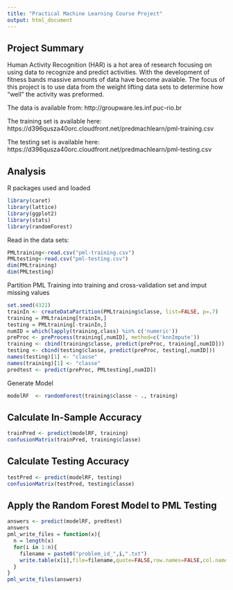 ```yaml
---
title: "Practical Machine Learning Course Project"
output: html_document
---
```

## Project Summary
Human Activity Recognition (HAR) is a hot area of research focusing on using data to recognize and predict activities. With the development of fitness bands massive amounts of data have become avaiable. The focus of this project is to use data from the weight lifting data sets to determine how "well" the activity was preformed.

The data is available from: http://groupware.les.inf.puc-rio.br

The training set is available here: https://d396qusza40orc.cloudfront.net/predmachlearn/pml-training.csv

The testing set is available here: https://d396qusza40orc.cloudfront.net/predmachlearn/pml-testing.csv

## Analysis

R packages used and loaded
```r
library(caret)
library(lattice)
library(ggplot2)
library(stats)
library(randomForest)
```

Read in the data sets:
```r
PMLtraining<-read.csv("pml-training.csv")
PMLtesting<-read.csv("pml-testing.csv")
dim(PMLtraining)
dim(PMLtesting)
```

Partition PML Training into training and cross-validation set and imput missing values
```r
set.seed(4321)
trainIn <- createDataPartition(PMLtraining$classe, list=FALSE, p=.7)
training = PMLtraining[trainIn,]
testing = PMLtraining[-trainIn,]
numID = which(lapply(training,class) %in% c('numeric'))
preProc <- preProcess(training[,numID], method=c('knnImpute'))
training <- cbind(training$classe, predict(preProc, training[,numID]))
testing <- cbind(testing$classe, predict(preProc, testing[,numID]))
names(testing)[1] <- "classe"
names(training)[1] <- "classe"
predtest <- predict(preProc, PMLtesting[,numID])
```
Generate Model
```r
modelRF  <- randomForest(training$classe ~ ., training)
```
## Calculate In-Sample Accuracy
```r
trainPred <- predict(modelRF, training)
confusionMatrix(trainPred, training$classe)
```

## Calculate Testing Accuracy
```r
testPred <- predict(modelRF, testing)
confusionMatrix(testPred, testing$classe)
```

## Apply the Random Forest Model to PML Testing
```r
answers <- predict(modelRF, predtest)
answers
pml_write_files = function(x){
  n = length(x)
  for(i in 1:n){
    filename = paste0("problem_id_",i,".txt")
    write.table(x[i],file=filename,quote=FALSE,row.names=FALSE,col.names=FALSE)
  }
}
pml_write_files(answers)

```

